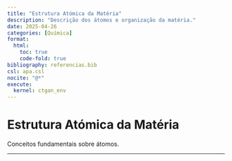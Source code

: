 ```yaml
---
title: "Estrutura Atómica da Matéria"
description: "Descrição dos átomos e organização da matéria."
date: 2025-04-26
categories: [Química]
format:
  html:
    toc: true
    code-fold: true
bibliography: referencias.bib
csl: apa.csl
nocite: "@*"
execute:
  kernel: ctgan_env
---
```


# Estrutura Atómica da Matéria

Conceitos fundamentais sobre átomos.

---
